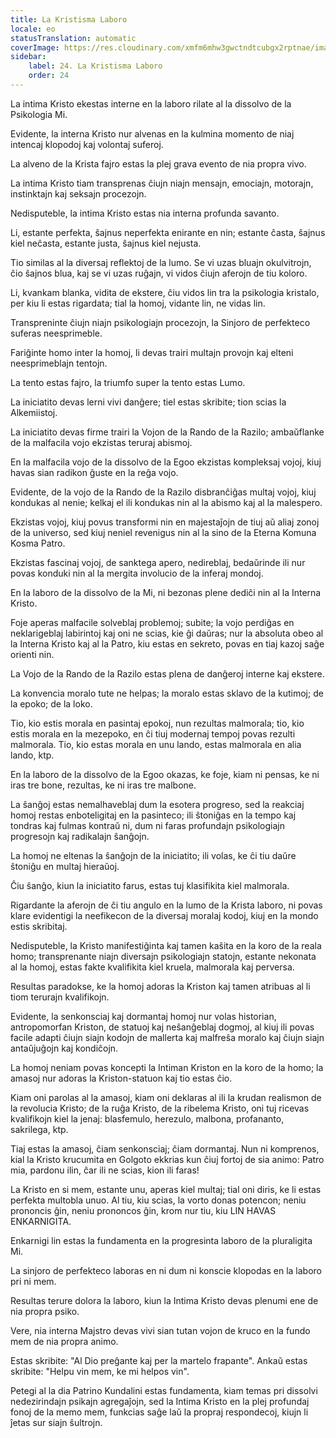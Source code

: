 ```yaml
---
title: La Kristisma Laboro
locale: eo
statusTranslation: automatic
coverImage: https://res.cloudinary.com/xmfm6mhw3gwctndtcubgx2rptnae/image/upload/v1741354419/small_cover_la_gran_rebelion_28716e29d2.webp
sidebar:
    label: 24. La Kristisma Laboro
    order: 24
---
```

La intima Kristo ekestas interne en la laboro rilate al la dissolvo de la Psikologia Mi.

Evidente, la interna Kristo nur alvenas en la kulmina momento de niaj intencaj klopodoj kaj volontaj suferoj.

La alveno de la Krista fajro estas la plej grava evento de nia propra vivo.

La intima Kristo tiam transprenas ĉiujn niajn mensajn, emociajn, motorajn, instinktajn kaj seksajn procezojn.

Nedisputeble, la intima Kristo estas nia interna profunda savanto.

Li, estante perfekta, ŝajnus neperfekta enirante en nin; estante ĉasta, ŝajnus kiel neĉasta, estante justa, ŝajnus kiel nejusta.

Tio similas al la diversaj reflektoj de la lumo. Se vi uzas bluajn okulvitrojn, ĉio ŝajnos blua, kaj se vi uzas ruĝajn, vi vidos ĉiujn aferojn de tiu koloro.

Li, kvankam blanka, vidita de ekstere, ĉiu vidos lin tra la psikologia kristalo, per kiu li estas rigardata; tial la homoj, vidante lin, ne vidas lin.

Transpreninte ĉiujn niajn psikologiajn procezojn, la Sinjoro de perfekteco suferas neesprimeble.

Fariĝinte homo inter la homoj, li devas trairi multajn provojn kaj elteni neesprimeblajn tentojn.

La tento estas fajro, la triumfo super la tento estas Lumo.

La iniciatito devas lerni vivi danĝere; tiel estas skribite; tion scias la Alkemiistoj.

La iniciatito devas firme trairi la Vojon de la Rando de la Razilo; ambaŭflanke de la malfacila vojo ekzistas teruraj abismoj.

En la malfacila vojo de la dissolvo de la Egoo ekzistas kompleksaj vojoj, kiuj havas sian radikon ĝuste en la reĝa vojo.

Evidente, de la vojo de la Rando de la Razilo disbranĉiĝas multaj vojoj, kiuj kondukas al nenie; kelkaj el ili kondukas nin al la abismo kaj al la malespero.

Ekzistas vojoj, kiuj povus transformi nin en majestaĵojn de tiuj aŭ aliaj zonoj de la universo, sed kiuj neniel revenigus nin al la sino de la Eterna Komuna Kosma Patro.

Ekzistas fascinaj vojoj, de sanktega apero, nedireblaj, bedaŭrinde ili nur povas konduki nin al la mergita involucio de la inferaj mondoj.

En la laboro de la dissolvo de la Mi, ni bezonas plene dediĉi nin al la Interna Kristo.

Foje aperas malfacile solveblaj problemoj; subite; la vojo perdiĝas en neklarigeblaj labirintoj kaj oni ne scias, kie ĝi daŭras; nur la absoluta obeo al la Interna Kristo kaj al la Patro, kiu estas en sekreto, povas en tiaj kazoj saĝe orienti nin.

La Vojo de la Rando de la Razilo estas plena de danĝeroj interne kaj ekstere.

La konvencia moralo tute ne helpas; la moralo estas sklavo de la kutimoj; de la epoko; de la loko.

Tio, kio estis morala en pasintaj epokoj, nun rezultas malmorala; tio, kio estis morala en la mezepoko, en ĉi tiuj modernaj tempoj povas rezulti malmorala. Tio, kio estas morala en unu lando, estas malmorala en alia lando, ktp.

En la laboro de la dissolvo de la Egoo okazas, ke foje, kiam ni pensas, ke ni iras tre bone, rezultas, ke ni iras tre malbone.

La ŝanĝoj estas nemalhaveblaj dum la esotera progreso, sed la reakciaj homoj restas enboteligitaj en la pasinteco; ili ŝtoniĝas en la tempo kaj tondras kaj fulmas kontraŭ ni, dum ni faras profundajn psikologiajn progresojn kaj radikalajn ŝanĝojn.

La homoj ne eltenas la ŝanĝojn de la iniciatito; ili volas, ke ĉi tiu daŭre ŝtoniĝu en multaj hieraŭoj.

Ĉiu ŝanĝo, kiun la iniciatito farus, estas tuj klasifikita kiel malmorala.

Rigardante la aferojn de ĉi tiu angulo en la lumo de la Krista laboro, ni povas klare evidentigi la neefikecon de la diversaj moralaj kodoj, kiuj en la mondo estis skribitaj.

Nedisputeble, la Kristo manifestiĝinta kaj tamen kaŝita en la koro de la reala homo; transprenante niajn diversajn psikologiajn statojn, estante nekonata al la homoj, estas fakte kvalifikita kiel kruela, malmorala kaj perversa.

Resultas paradokse, ke la homoj adoras la Kriston kaj tamen atribuas al li tiom terurajn kvalifikojn.

Evidente, la senkonsciaj kaj dormantaj homoj nur volas historian, antropomorfan Kriston, de statuoj kaj neŝanĝeblaj dogmoj, al kiuj ili povas facile adapti ĉiujn siajn kodojn de mallerta kaj malfreŝa moralo kaj ĉiujn siajn antaŭjuĝojn kaj kondiĉojn.

La homoj neniam povas koncepti la Intiman Kriston en la koro de la homo; la amasoj nur adoras la Kriston-statuon kaj tio estas ĉio.

Kiam oni parolas al la amasoj, kiam oni deklaras al ili la krudan realismon de la revolucia Kristo; de la ruĝa Kristo, de la ribelema Kristo, oni tuj ricevas kvalifikojn kiel la jenaj: blasfemulo, herezulo, malbona, profananto, sakrilega, ktp.

Tiaj estas la amasoj, ĉiam senkonsciaj; ĉiam dormantaj. Nun ni komprenos, kial la Kristo krucumita en Golgoto ekkrias kun ĉiuj fortoj de sia animo: Patro mia, pardonu ilin, ĉar ili ne scias, kion ili faras!

La Kristo en si mem, estante unu, aperas kiel multaj; tial oni diris, ke li estas perfekta multobla unuo. Al tiu, kiu scias, la vorto donas potencon; neniu prononcis ĝin, neniu prononcos ĝin, krom nur tiu, kiu LIN HAVAS ENKARNIGITA.

Enkarnigi lin estas la fundamenta en la progresinta laboro de la pluraligita Mi.

La sinjoro de perfekteco laboras en ni dum ni konscie klopodas en la laboro pri ni mem.

Resultas terure dolora la laboro, kiun la Intima Kristo devas plenumi ene de nia propra psiko.

Vere, nia interna Majstro devas vivi sian tutan vojon de kruco en la fundo mem de nia propra animo.

Estas skribite: "Al Dio preĝante kaj per la martelo frapante". Ankaŭ estas skribite: "Helpu vin mem, ke mi helpos vin".

Petegi al la dia Patrino Kundalini estas fundamenta, kiam temas pri dissolvi nedezirindajn psikajn agregaĵojn, sed la Intima Kristo en la plej profundaj fonoj de la memo mem, funkcias saĝe laŭ la propraj respondecoj, kiujn li ĵetas sur siajn ŝultrojn.

